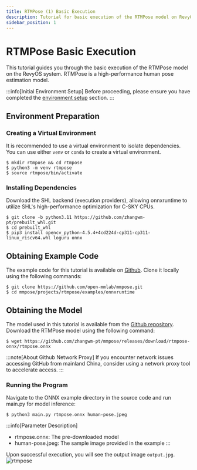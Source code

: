 ```yaml
---
title: RTMPose (1) Basic Execution
description: Tutorial for basic execution of the RTMPose model on RevyOS
sidebar_position: 1
---
```



# RTMPose Basic Execution

This tutorial guides you through the basic execution of the RTMPose model on the RevyOS system. RTMPose is a high-performance human pose estimation model.

:::info[Initial Environment Setup]
Before proceeding, please ensure you have completed the [environment setup](../../env) section.
:::

## Environment Preparation

### Creating a Virtual Environment

It is recommended to use a virtual environment to isolate dependencies. You can use either `venv` or `conda` to create a virtual environment.

```shell-session
$ mkdir rtmpose && cd rtmpose
$ python3 -m venv rtmpose
$ source rtmpose/bin/activate
```

### Installing Dependencies

Download the SHL backend (execution providers), allowing onnxruntime to utilize SHL's high-performance optimization for C-SKY CPUs.

```shell-session
$ git clone -b python3.11 https://github.com/zhangwm-pt/prebuilt_whl.git
$ cd prebuilt_whl
$ pip3 install opencv_python-4.5.4+4cd224d-cp311-cp311-linux_riscv64.whl loguru onnx
```

## Obtaining Example Code

The example code for this tutorial is available on [Github](https://github.com/open-mmlab/mmpose). Clone it locally using the following commands:

```shell-session
$ git clone https://github.com/open-mmlab/mmpose.git
$ cd mmpose/projects/rtmpose/examples/onnxruntime
```

## Obtaining the Model

The model used in this tutorial is available from the [Github repository](https://github.com/zhangwm-pt/mmpose/releases/download/rtmpose-onnx/rtmpose.onnx). Download the RTMPose model using the following command:

```shell-session
$ wget https://github.com/zhangwm-pt/mmpose/releases/download/rtmpose-onnx/rtmpose.onnx
```

:::note[About Github Network Proxy]
If you encounter network issues accessing GitHub from mainland China, consider using a network proxy tool to accelerate access.
:::

### Running the Program

Navigate to the ONNX example directory in the source code and run main.py for model inference:

```shell-session
$ python3 main.py rtmpose.onnx human-pose.jpeg
``` 

:::info[Parameter Description]
- rtmpose.onnx: The pre-downloaded model
- human-pose.jpeg: The sample image provided in the example
:::

Upon successful execution, you will see the output image `output.jpg`.
![rtmpose](/img/image-for-flash/rtmpose.png)